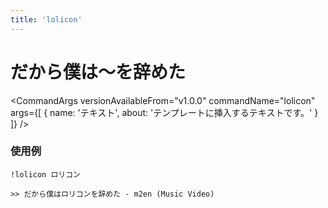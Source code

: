 ```yaml
---
title: 'lolicon'
---
```



# だから僕は〜を辞めた

<CommandArgs
  versionAvailableFrom="v1.0.0"
  commandName="lolicon"
  args={[
    {
      name: 'テキスト',
      about: 'テンプレートに挿入するテキストです。'
    }
  ]}
/>

### 使用例

`!lolicon ロリコン`

```
>> だから僕はロリコンを辞めた - m2en (Music Video)
```
